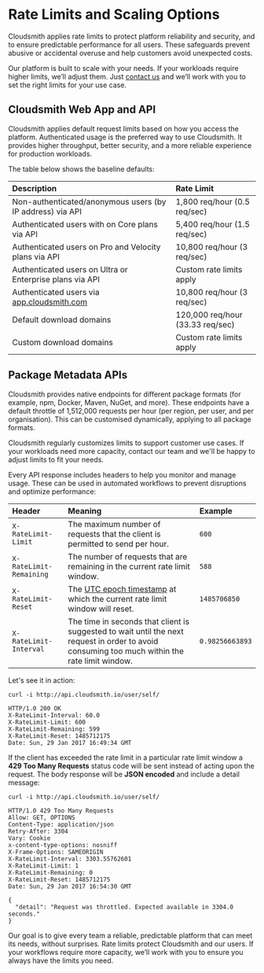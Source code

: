 # Rate Limits and Scaling Options

Cloudsmith applies rate limits to protect platform reliability and security, and to ensure predictable performance for all users. These safeguards prevent abusive or accidental overuse and help customers avoid unexpected costs. 

Our platform is built to scale with your needs. If your workloads require higher limits, we’ll adjust them. Just [contact us](https://cloudsmith.com/company/contact-us) and we’ll work with you to set the right limits for your use case. 

## Cloudsmith Web App and API

Cloudsmith applies default request limits based on how you access the platform. Authenticated usage is the preferred way to use Cloudsmith. It provides higher throughput, better security, and a more reliable experience for production workloads. 

The table below shows the baseline defaults:

| Description | Rate Limit |
| :---- | :---- |
| Non-authenticated/anonymous users (by IP address) via API | 1,800 req/hour (0.5 req/sec) |
| Authenticated users with on Core plans via API | 5,400 req/hour (1.5 req/sec) |
| Authenticated users on Pro and Velocity plans via API | 10,800 req/hour (3 req/sec) |
| Authenticated users on Ultra or Enterprise plans via API | Custom rate limits apply |
| Authenticated users via [app.cloudsmith.com](http://app.cloudsmith.com) | 10,800 req/hour (3 req/sec) |
| Default download domains | 120,000 req/hour (33.33 req/sec) |
| Custom download domains | Custom rate limits apply |

## Package Metadata APIs

Cloudsmith provides native endpoints for different package formats (for example, npm, Docker, Maven, NuGet, and more). These endpoints have a default throttle of 1,512,000 requests per hour (per region, per user, and per organisation). This can be customised dynamically, applying to all package formats.

<Note variant="note" headline="Need higher limits?">
Cloudsmith regularly customizes limits to support customer use cases. If your workloads need more capacity, contact our team and we'll be happy to adjust limits to fit your needs.
</Note>

Every API response includes headers to help you monitor and manage usage. These can be used in automated workflows to prevent disruptions and optimize performance:

| Header | Meaning | Example |
| :---- | :---- | :---- |
| `X-RateLimit-Limit` | The maximum number of requests that the client is permitted to send per hour. | `600` |
| `X-RateLimit-Remaining` | The number of requests that are remaining in the current rate limit window. | `588` |
| `X-RateLimit-Reset` | The [UTC epoch timestamp](https://www.epochconverter.com/) at which the current rate limit window will reset. | `1485706850` |
| `X-RateLimit-Interval` | The time in seconds that client is suggested to wait until the next request in order to avoid consuming too much within the rate limit window. | `0.98256663893` |

Let's see it in action:

```shell
curl -i http://api.cloudsmith.io/user/self/

HTTP/1.0 200 OK
X-RateLimit-Interval: 60.0
X-RateLimit-Limit: 600
X-RateLimit-Remaining: 599
X-RateLimit-Reset: 1485712175
Date: Sun, 29 Jan 2017 16:49:34 GMT
```

If the client has exceeded the rate limit in a particular rate limit window a **429 Too Many Requests** status code will be sent instead of acting upon the request. The body response will be **JSON encoded** and include a detail message:

```shell
curl -i http://api.cloudsmith.io/user/self/

HTTP/1.0 429 Too Many Requests
Allow: GET, OPTIONS
Content-Type: application/json
Retry-After: 3304
Vary: Cookie
x-content-type-options: nosniff
X-Frame-Options: SAMEORIGIN
X-RateLimit-Interval: 3303.55762601
X-RateLimit-Limit: 1
X-RateLimit-Remaining: 0
X-RateLimit-Reset: 1485712175
Date: Sun, 29 Jan 2017 16:54:30 GMT

{
  "detail": "Request was throttled. Expected available in 3304.0 seconds."
}
```

Our goal is to give every team a reliable, predictable platform that can meet its needs, without surprises. Rate limits protect Cloudsmith and our users. If your workflows require more capacity, we’ll work with you to ensure you always have the limits you need. 
